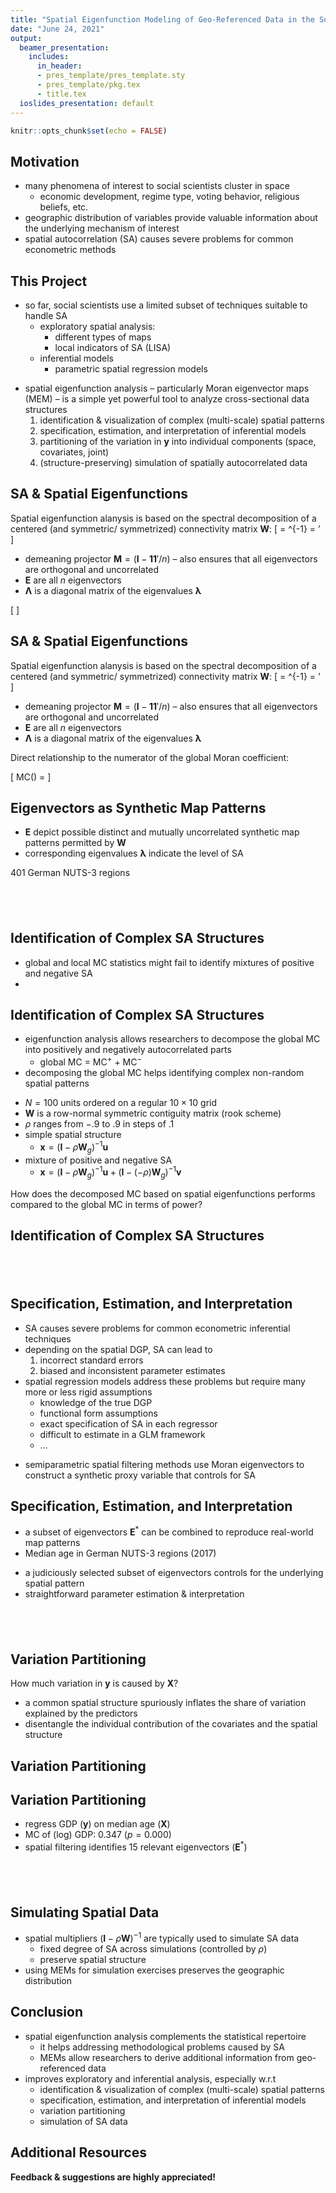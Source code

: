 ```yaml
---
title: "Spatial Eigenfunction Modeling of Geo-Referenced Data in the Social Sciences"
date: "June 24, 2021"
output:
  beamer_presentation:
    includes:
      in_header:
      - pres_template/pres_template.sty
      - pres_template/pkg.tex
      - title.tex
  ioslides_presentation: default
---
```


```r
knitr::opts_chunk$set(echo = FALSE)
```

## Motivation

* many phenomena of interest to social scientists cluster in space
  - economic development, regime type, voting behavior, religious beliefs, etc.
* geographic distribution of variables provide valuable information about the underlying mechanism of interest
* spatial autocorrelation (SA) causes severe problems for common econometric methods

\vspace{.5cm}

\begin{centering}
Adequately accounting for spatial structures is necessary to guard against false inferences and to utilize spatial information!
\end{centering}


## This Project

* so far, social scientists use a limited subset of techniques suitable to handle SA
  - exploratory spatial analysis:
    - different types of maps
    - local indicators of SA (LISA)
  - inferential models
    - parametric spatial regression models

\pause

* spatial eigenfunction analysis -- particularly Moran eigenvector maps (MEM) -- is a simple yet powerful tool to analyze cross-sectional data structures
  1. identification \& visualization of complex (multi-scale) spatial patterns
  2. specification, estimation, and interpretation of inferential models
  3. partitioning of the variation in $\bm{y}$ into individual components (space, covariates, joint)
  4. (structure-preserving) simulation of spatially autocorrelated data


## SA \& Spatial Eigenfunctions

Spatial eigenfunction alanysis is based on the spectral decomposition of a centered (and symmetric/ symmetrized) connectivity matrix $\bm{W}$:
\[
\bm{MWM} = \bm{E\Lambda E}^{-1} = \bm{E\Lambda E}' \tag{1}
\]

* demeaning projector $\bm{M}=(\bm{I}-\bm{11}'/n)$ -- also ensures that all eigenvectors are orthogonal and uncorrelated
* $\bm{E}$ are all $n$ eigenvectors
* $\bm{\Lambda}$ is a diagonal matrix of the eigenvalues $\bm{\lambda}$


\textcolor{white}{Direct relationship to the numerator of the global Moran coefficient:}

\[
\textcolor{white}{MC(\bm{x}) = \frac{n}{\bm{1}'\bm{W1}} \frac{\bm{x}'\bm{MWM}x}{\bm{x}'\bm{Mx}}}
\]

## SA \& Spatial Eigenfunctions

Spatial eigenfunction alanysis is based on the spectral decomposition of a centered (and symmetric/ symmetrized) connectivity matrix $\bm{W}$:
\[
\bm{\textcolor{red}{MWM}} = \bm{E\Lambda E}^{-1} = \bm{E\Lambda E}' \tag{1}
\]

* demeaning projector $\bm{M}=(\bm{I}-\bm{11}'/n)$ -- also ensures that all eigenvectors are orthogonal and uncorrelated
* $\bm{E}$ are all $n$ eigenvectors
* $\bm{\Lambda}$ is a diagonal matrix of the eigenvalues $\bm{\lambda}$


Direct relationship to the numerator of the global Moran coefficient:

\[
MC(\bm{x}) = \frac{n}{\bm{1}'\bm{W1}} \frac{\bm{x}'\bm{\textcolor{red}{MWM}x}}{\bm{x}'\bm{Mx}} \tag{2}
\]


## Eigenvectors as Synthetic Map Patterns

* $\bm{E}$ depict \underline{all} possible distinct and mutually uncorrelated synthetic map patterns permitted by $\bm{W}$
* corresponding eigenvalues $\bm{\lambda}$ indicate the level of SA

\underline{Example:} $401$ German NUTS-3 regions

\vspace{-.3cm}
\pause

\begin{minipage}[t]{.32\textwidth}
\centering
\tiny
Eigenvector 1\\
\includegraphics[scale=.17]{../../Figures/EV1}
\end{minipage}
\pause
\begin{minipage}[t]{.32\textwidth}
\centering
\tiny
Eigenvector 25\\
\includegraphics[scale=.17]{../../Figures/EV2}
\end{minipage}
\pause
\begin{minipage}[t]{.32\textwidth}
\centering
\tiny
Eigenvector 50\\
\includegraphics[scale=.17]{../../Figures/EV3}
\end{minipage}

\vspace{-.3cm}
\pause

\begin{minipage}[t]{.32\textwidth}
\centering
\tiny
Eigenvector 75\\
\includegraphics[scale=.17]{../../Figures/EV4}
\end{minipage}
\begin{minipage}[t]{.32\textwidth}
\centering
\tiny
Eigenvector 170\\
\includegraphics[scale=.17]{../../Figures/EV5}
\end{minipage}
\begin{minipage}[t]{.32\textwidth}
\centering
\tiny
Eigenvector 401\\
\includegraphics[scale=.17]{../../Figures/EV6}
\end{minipage}


## \ 

\centering
\LARGE\bf 1. Identification of Complex Spatial Structures


## Identification of Complex SA Structures

* global and local MC statistics might fail to identify mixtures of positive and negative SA
* \underline{Example:}

\vspace{-.3cm}
\pause

\begin{minipage}[t]{.32\textwidth}
\centering
\tiny
$\bm{E}_{80}$\\
\includegraphics[scale=.25]{../../Figures/decomp1}\\[2pt]
\includegraphics[scale=.25]{../../Figures/hist1}
\end{minipage}
\begin{minipage}[t]{.32\textwidth}
\centering
\tiny
$\bm{E}_{350}$\\
\includegraphics[scale=.25]{../../Figures/decomp2}\\[2pt]
\includegraphics[scale=.25]{../../Figures/hist2}
\end{minipage}
\pause
\begin{minipage}[t]{.32\textwidth}
\centering
\tiny
$\bm{E}_{80} + \bm{E}_{350}$\\
\includegraphics[scale=.25]{../../Figures/decomp3}\\[2pt]
\includegraphics[scale=.25]{../../Figures/hist3}
\end{minipage}


## Identification of Complex SA Structures

* eigenfunction analysis allows researchers to decompose the global MC into positively and negatively autocorrelated parts
  - global MC = MC$^+$ + MC$^-$
* decomposing the global MC helps identifying complex non-random spatial patterns

\pause

\underline{Monte Carlo setup:}

* $N=100$ units ordered on a regular $10\times 10$ grid
* $\bm{W}$ is a row-normal symmetric contiguity matrix (rook scheme)
* $\rho$ ranges from $-.9$ to $.9$ in steps of $.1$
* \underline{Scenario 1:} simple spatial structure
  - $\bm{x} = (\bm{I}-\rho\bm{W}_g)^{-1}\bm{u}$
* \underline{Scenario 2:} mixture of positive and negative SA
  - $\bm{x} = (\bm{I}-\rho\bm{W}_g)^{-1}\bm{u} + (\bm{I}-(-\rho)\bm{W}_g)^{-1}\bm{v}$

How does the decomposed MC based on spatial eigenfunctions performs compared to the global MC in terms of power?


## Identification of Complex SA Structures

\begin{minipage}[t]{.49\textwidth}
\centering
\footnotesize
\underline{Scenario 1:} Simple Spatial Structure\\
\includegraphics[scale=.39]{../../Figures/power1}
\end{minipage}
\pause
\begin{minipage}[t]{.49\textwidth}
\centering
\footnotesize
\underline{Scenario 2:} Mixture of SA\\
\includegraphics[scale=.39]{../../Figures/power2}
\end{minipage}


## \ 

\centering
\LARGE\bf 2. Model Specification, Estimation, and Interpretation


## Specification, Estimation, and Interpretation

* SA causes severe problems for common econometric inferential techniques
* depending on the spatial DGP, SA can lead to
  1. incorrect standard errors
  2. biased and inconsistent parameter estimates
* spatial regression models address these problems but require many more or less rigid assumptions
  - knowledge of the true DGP
  - functional form assumptions
  - exact specification of SA in each regressor
  - difficult to estimate in a GLM framework
  - ...

\vspace{.5cm}

* semiparametric spatial filtering methods use Moran eigenvectors to construct a synthetic proxy variable that controls for SA


## Specification, Estimation, and Interpretation

* a subset of eigenvectors $\bm{E}^*$ can be combined to reproduce real-world map patterns
* \underline{Example:} Median age in German NUTS-3 regions (2017)

\vspace{-.3cm}

\begin{minipage}[t]{.32\textwidth}
\centering
\tiny
Observed Median Age\\
\includegraphics[scale=.25]{../../Figures/filter1}
\end{minipage}
\pause
\begin{minipage}[t]{.32\textwidth}
\centering
\tiny
Synthetic Spatial Filter\\
\includegraphics[scale=.25]{../../Figures/filter2}
\end{minipage}
\pause
\begin{minipage}[t]{.32\textwidth}
\centering
\tiny
Filtered Residuals\\
\includegraphics[scale=.25]{../../Figures/filter3}
\end{minipage}

* a judiciously selected subset of eigenvectors controls for the underlying spatial pattern
* straightforward parameter estimation \& interpretation

## \ 

\centering
\LARGE\bf 3. Variation Partitioning


## Variation Partitioning

How much variation in $\bm{y}$ is caused by $\bm{X}$?

* a common spatial structure spuriously inflates the share of variation explained by the predictors
* disentangle the individual contribution of the covariates and the spatial structure

\pause

\begin{figure}[htb]
\centering
\begin{tikzpicture}
\draw[thick] (0,0) rectangle (10,1);
\filldraw[fill=black, opacity=.3, thick] (0,0) rectangle (5,1);
\filldraw[fill=black!70, opacity=.3, thick] (3,0) rectangle (7,1);
\draw [thick, decorate, decoration={brace, amplitude=15pt, raise=1ex}]
  (0,1) -- (10,1) node [midway, yshift=30pt] {Total variation in $\bm{y}$};
\draw [thick, decorate, decoration={brace, amplitude=15pt, mirror, raise=1ex}]
(0,0) -- (5,0) node [midway, yshift=-30pt] {Covariates $\bm{X}$};
\draw [thick, decorate, decoration={brace, amplitude=15pt, mirror, raise=1ex}]
(3,0) -- (7,0) node [midway, yshift=-30pt] {Space $\bm{E}^*$};
\draw [thick, decorate, decoration={brace, amplitude=15pt, mirror, raise=1ex}]
(7,0) -- (10,0) node [midway, yshift=-30pt] {Unexplained};
\node at (1.5,.5) {\footnotesize [a]};
\node at (4,.5) {\footnotesize [b]};
\node at (6,.5) {\footnotesize [c]};
\node at (8.5,.5) {\footnotesize [d]};
\end{tikzpicture}
\end{figure}


## Variation Partitioning

\begin{itemize}
\item[1] identify a subset of eigenvectors $\bm{E}^*$ that serve as spatial predictors
\pause
\item[2] regress $\bm{y}$ on three sets of predictors and calculate $R^2$
\begin{itemize}
  \item[2.1] regress $\bm{y}$ on $\bm{X}$ (fraction $[a+b]$)
  \item[2.2] regress $\bm{y}$ on $\bm{E}^*$ (fraction $[b+c]$)
  \item[2.3] regress $\bm{y}$ on $\bm{X}$ and $\bm{E}^*$ (fraction $[a+b+c]$)
\end{itemize}
\pause
\item[3] using the results from step 2, calculate individual fractions
\begin{itemize}
  \item[3.1] $[a] = [a+b+c] - [b+c]$
  \item[3.2] $[b] = [a+b] + [b+c] - [a+b+c]$
  \item[3.3] $[c] = [a+b+c] - [a+b]$
  \item[3.4] $[d] = 1 - [a+b+c]$
\end{itemize}
\pause
\item[4] use Moran spectral randomization to compute $R^2_{adj}$
\end{itemize}


## Variation Partitioning

\underline{Example:}

* regress GDP ($\bm{y}$) on median age ($\bm{X}$)
* MC of (log) GDP: $0.347$ $(p=0.000)$
* spatial filtering identifies 15 relevant eigenvectors ($\bm{E}^*$)

\pause

\begin{table}[htb]
\centering
\begin{threeparttable}
\begin{tabular}{l|ccc|cccc}
\multicolumn{1}{c}{\ }& \multicolumn{3}{c}{\underline{Joint Fractions}} & \multicolumn{4}{c}{\underline{Individual Fractions}}\\
& $[a+b]$ & $[b+c]$ & $[a+b+c]$ & $[a]$ & $[b]$ & $[c]$ & $[d]$\\
\hline
$R^2$ & $0.286$ & $0.246$ & $0.523$ & $0.277$ & $0.009$ & $0.237$ & $0.477$ \\
$R^2_{adj}$ & $0.284$ & $0.217$ & $0.492$ & $0.275$ & $0.009$ & $0.208$ & $0.508$\\
\hline
\end{tabular}
\begin{tablenotes}
\footnotesize
\item \underline{Note:} Spatially constrained null model to calculate $R^2_{adj}$ based on $1,000$ random permutations.
\end{tablenotes}
\end{threeparttable}
\end{table}

## \ 

\centering
\LARGE\bf 4. (Structure-Preserving) Simulation of Spatially Autocorrelated Data


## Simulating Spatial Data

* spatial multipliers $(\bm{I}-\rho\bm{W})^{-1}$ are typically used to simulate SA data
  - fixed degree of SA across simulations (controlled by $\rho$)
  - \underline{does not} preserve spatial structure

* using MEMs for simulation exercises preserves the geographic distribution

\vspace{-.3cm}

\begin{minipage}[t]{.32\textwidth}
\centering
\tiny
Observed Median Age\\
\includegraphics[scale=.25]{../../Figures/simtrue}
\end{minipage}
\pause
\begin{minipage}[t]{.32\textwidth}
\centering
\tiny
Spatial Multipliers (Means)\\
\includegraphics[scale=.25]{../../Figures/simsar}
\end{minipage}
\pause
\begin{minipage}[t]{.32\textwidth}
\centering
\tiny
MEMs (Means)\\
\includegraphics[scale=.25]{../../Figures/simfilter}
\end{minipage}


## Conclusion

* spatial eigenfunction analysis complements the statistical repertoire
  - it helps addressing methodological problems caused by SA
  - MEMs allow researchers to derive additional information from geo-referenced data
* improves exploratory and inferential analysis, especially w.r.t
  - identification \& visualization of complex (multi-scale) spatial patterns
  - specification, estimation, and interpretation of inferential models
  - variation partitioning
  - simulation of SA data


## Additional Resources

\begin{itemize}
\item[] \texttt{spfilteR} package:
\begin{itemize}
\item[] \underline{CRAN:} \url{https://CRAN.R-project.org/package=spfilteR}
\item[] \underline{GitHub:} \url{https://github.com/sjuhl/spfilteR}
\end{itemize}
\end{itemize}

\vfill

\centering
**Feedback \& suggestions are highly appreciated!**\
\href{mailto:sebastian.juhl@gess.uni-mannheim.de}{\texttt{sebastian.juhl@gess.uni-mannheim.de}}\
\url{www.sebastianjuhl.com}